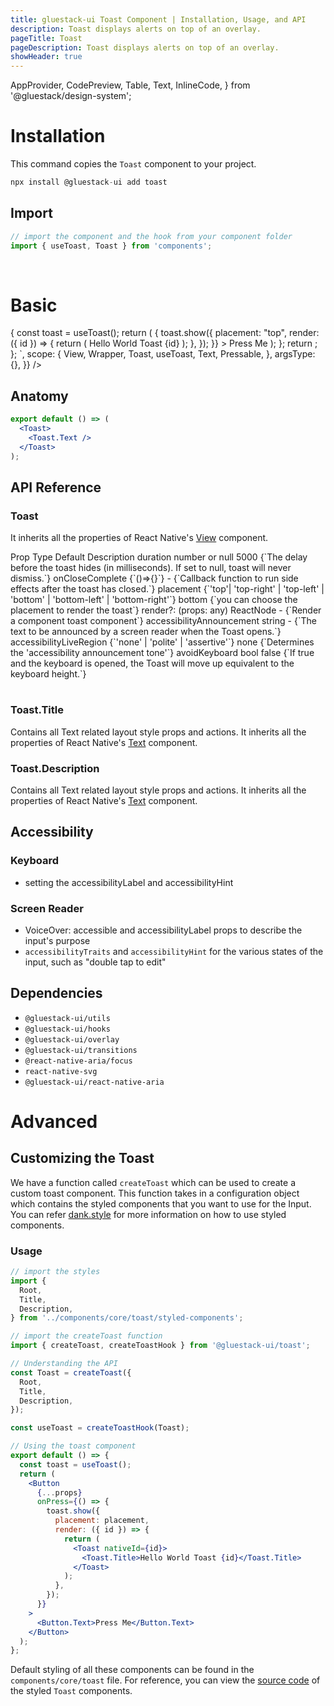 ```yaml
---
title: gluestack-ui Toast Component | Installation, Usage, and API
description: Toast displays alerts on top of an overlay.
pageTitle: Toast
pageDescription: Toast displays alerts on top of an overlay.
showHeader: true
---
```



<Meta title="components/Feedback/Toast" />

  AppProvider,
  CodePreview,
  Table,
  Text,
  InlineCode,
} from '@gluestack/design-system';



# Installation

This command copies the `Toast` component to your project.

```jsx
npx install @gluestack-ui add toast
```

## Import

```jsx
// import the component and the hook from your component folder
import { useToast, Toast } from 'components';
```

<br />

# Basic

<AppProvider>
  <CodePreview
    showComponentRenderer={true}
    showArgsController={false}
    metaData={{
      code: `
function App() {
  const ToastExample = () => {
  const toast = useToast();
  return (
      <Pressable
        onPress={() => {
          toast.show({
            placement: "top",
            render: ({ id }) => {
              return (
                <Toast nativeId={id}>
                  <Toast.Title>Hello World Toast {id}</Toast.Title>
                </Toast>
              );
            },
          });
        }}
      >
        <Text>Press Me</Text>
      </Pressable>
  );
};
    return <Wrapper><ToastExample /></Wrapper>;
  };
`,
      scope: {
        View,
        Wrapper,
        Toast,
        useToast,
        Text,
        Pressable,
      },
      argsType: {},
    }}
  />
</AppProvider>
<br />

## Anatomy

```jsx
export default () => (
  <Toast>
    <Toast.Text />
  </Toast>
);
```

## API Reference

### Toast

It inherits all the properties of React Native's [View](https://reactnative.dev/docs/view#props) component.

<AppProvider>
  <Table>
    <Table.THead>
      <Table.TR>
        <Table.TH>
          <Table.TText>Prop</Table.TText>
        </Table.TH>
        <Table.TH>
          <Table.TText>Type</Table.TText>
        </Table.TH>
        <Table.TH>
          <Table.TText>Default</Table.TText>
        </Table.TH>
        <Table.TH>
          <Table.TText>Description</Table.TText>
        </Table.TH>
      </Table.TR>
    </Table.THead>
    <Table.TBody>
      <Table.TR>
        <Table.TD>
          <Table.TText>
            <InlineCode>duration</InlineCode>
          </Table.TText>
        </Table.TD>
        <Table.TD>
          <Table.TText>number or null</Table.TText>
        </Table.TD>
        <Table.TD>
          <Table.TText>5000</Table.TText>
        </Table.TD>
        <Table.TD>
          <Table.TText>{`The delay before the toast hides (in milliseconds). If set to null, toast will never dismiss.`}</Table.TText>
        </Table.TD>
      </Table.TR>
      <Table.TR>
        <Table.TD>
          <Table.TText>
            <InlineCode>onCloseComplete</InlineCode>
          </Table.TText>
        </Table.TD>
        <Table.TD>
          <Table.TText>{`()=>{}`}</Table.TText>
        </Table.TD>
        <Table.TD>
          <Table.TText>-</Table.TText>
        </Table.TD>
        <Table.TD>
          <Table.TText>{`Callback function to run side effects after the toast has closed.`}</Table.TText>
        </Table.TD>
      </Table.TR>
      <Table.TR>
        <Table.TD>
          <Table.TText>
            <InlineCode>placement</InlineCode>
          </Table.TText>
        </Table.TD>
        <Table.TD>
          <Table.TText>{`'top'| 'top-right' | 'top-left' | 'bottom' | 'bottom-left' | 'bottom-right'`}</Table.TText>
        </Table.TD>
        <Table.TD>
          <Table.TText>bottom</Table.TText>
        </Table.TD>
        <Table.TD>
          <Table.TText>{`you can choose the placement to render the toast`}</Table.TText>
        </Table.TD>
      </Table.TR>
      <Table.TR>
        <Table.TD>
          <Table.TText>
            <InlineCode>render?: (props: any)</InlineCode>
          </Table.TText>
        </Table.TD>
        <Table.TD>
          <Table.TText>ReactNode</Table.TText>
        </Table.TD>
        <Table.TD>
          <Table.TText>-</Table.TText>
        </Table.TD>
        <Table.TD>
          <Table.TText>{`Render a component toast component`}</Table.TText>
        </Table.TD>
      </Table.TR>
      <Table.TR>
        <Table.TD>
          <Table.TText>
            <InlineCode>accessibilityAnnouncement</InlineCode>
          </Table.TText>
        </Table.TD>
        <Table.TD>
          <Table.TText>string</Table.TText>
        </Table.TD>
        <Table.TD>
          <Table.TText>-</Table.TText>
        </Table.TD>
        <Table.TD>
          <Table.TText>{`The text to be announced by a screen reader when the Toast opens.`}</Table.TText>
        </Table.TD>
      </Table.TR>
      <Table.TR>
        <Table.TD>
          <Table.TText>
            <InlineCode>accessibilityLiveRegion</InlineCode>
          </Table.TText>
        </Table.TD>
        <Table.TD>
          <Table.TText>{`'none' | 'polite' | 'assertive'`}</Table.TText>
        </Table.TD>
        <Table.TD>
          <Table.TText>none</Table.TText>
        </Table.TD>
        <Table.TD>
          <Table.TText>{`Determines the 'accessibility announcement tone'`}</Table.TText>
        </Table.TD>
      </Table.TR>
      <Table.TR>
        <Table.TD>
          <Table.TText>
            <InlineCode>avoidKeyboard</InlineCode>
          </Table.TText>
        </Table.TD>
        <Table.TD>
          <Table.TText>bool</Table.TText>
        </Table.TD>
        <Table.TD>
          <Table.TText>false</Table.TText>
        </Table.TD>
        <Table.TD>
          <Table.TText>{`If true and the keyboard is opened, the Toast will move up equivalent to the keyboard height.`}</Table.TText>
        </Table.TD>
      </Table.TR>
    </Table.TBody>
  </Table>
</AppProvider>

### Toast.Title

Contains all Text related layout style props and actions.
It inherits all the properties of React Native's [Text](https://reactnative.dev/docs/text#props) component.

### Toast.Description

Contains all Text related layout style props and actions.
It inherits all the properties of React Native's [Text](https://reactnative.dev/docs/text#props) component.

## Accessibility

### Keyboard

- setting the accessibilityLabel and accessibilityHint

### Screen Reader

- VoiceOver: accessible and accessibilityLabel props to describe the input's purpose
- `accessibilityTraits` and `accessibilityHint` for the various states of the input, such as "double tap to edit"

## Dependencies

- `@gluestack-ui/utils`
- `@gluestack-ui/hooks`
- `@gluestack-ui/overlay`
- `@gluestack-ui/transitions`
- `@react-native-aria/focus`
- `react-native-svg`
- `@gluestack-ui/react-native-aria`

# Advanced

## Customizing the Toast

We have a function called `createToast` which can be used to create a custom toast component. This function takes in a configuration object which contains the styled components that you want to use for the Input. You can refer [dank.style](https://dank.style/) for more information on how to use styled components.

### Usage

```jsx
// import the styles
import {
  Root,
  Title,
  Description,
} from '../components/core/toast/styled-components';

// import the createToast function
import { createToast, createToastHook } from '@gluestack-ui/toast';

// Understanding the API
const Toast = createToast({
  Root,
  Title,
  Description,
});

const useToast = createToastHook(Toast);

// Using the toast component
export default () => {
  const toast = useToast();
  return (
    <Button
      {...props}
      onPress={() => {
        toast.show({
          placement: placement,
          render: ({ id }) => {
            return (
              <Toast nativeId={id}>
                <Toast.Title>Hello World Toast {id}</Toast.Title>
              </Toast>
            );
          },
        });
      }}
    >
      <Button.Text>Press Me</Button.Text>
    </Button>
  );
};
```

Default styling of all these components can be found in the `components/core/toast` file. For reference, you can view the [source code](https://github.com/gluestack/gluestack-ui/blob/development/example/storybook/src/components/Toast/index.tsx) of the styled `Toast` components.
